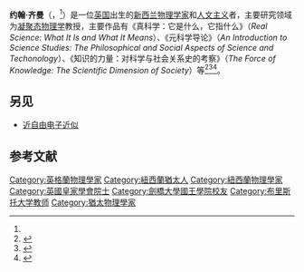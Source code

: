 {{Infobox scientist
| name              = John Ziman
| image             =  <!-- Freely licenced images only. Please do not put a fair-use image here, it will be deleted - see [[WP:NONFREE|WP:NONFREE]] -->
| image_size        = 
| alt               = 
| caption           = 
| birth_date        = {{Birth date|1925|05|16|df=y}}
| birth_place       = 英格兰[[剑桥|剑桥]]
| death_date        = {{Death date and age|2005|01|02|1925|05|16|df=y}}
| death_place       = 
| residence         = 
| citizenship       = 
| nationality       = 
| fields            = 
| workplaces        = [[布里斯托尔大学|布里斯托尔大学]]<br>[[牛津大学|牛津大学]]<br>[[惠灵顿维多利亚大学|惠灵顿维多利亚大学]]<br>[[剑桥大学|剑桥大学]]
| alma_mater        = 
| doctoral_advisor  = 
| academic_advisors = 
| doctoral_students = 
| notable_students  = 
| known_for         = 
| author_abbrev_bot = 
| author_abbrev_zoo = 
| influences        = 
| influenced        = 
| awards            = [[皇家学会院士|皇家学会院士]]（1967）<ref name="biog">{{Cite journal | last1 = Berry | first1 = M. | last2 = Nye | first2 = J. F. | doi = 10.1098/rsbm.2006.0032 | title = John Michael Ziman. 16 May 1925 -- 2 January 2005: Elected FRS 1967 | journal = [[Biographical_Memoirs_of_Fellows_of_the_Royal_Society|Biographical Memoirs of Fellows of the Royal Society]] | volume = 52 | pages = 479–491 | year = 2006 | url = http://www.phy.bris.ac.uk/people/berry_mv/the_papers/Berry394.pdf | pmid =  | pmc =  | access-date = 2020-10-16 | archive-date = 2012-03-06 | archive-url = https://web.archive.org/web/20120306015409/http://www.phy.bris.ac.uk/people/berry_mv/the_papers/Berry394.pdf | dead-url = no }}</ref>
| signature         = <!--(filename only)-->
| signature_alt     = 
| footnotes         = 
| spouse            = Rosemary Dixon<br>Joan Solomon
}}
'''约翰·齐曼'''（{{lang-en|John Michael Ziman}}，{{bd|1925年|5月16日|2005年|1月2日}}<ref name="biog"/>）是一位[[英国|英国]]出生的[[新西兰|新西兰]][[物理学家|物理学家]]和[[人文主义|人文主义]]者，主要研究领域为[[凝聚态物理学|凝聚态物理学]]教授，主要作品有《真科学：它是什么，它指什么》（''Real Science: What It Is and What It Means''）、《元科学导论》（''An Introduction to Science Studies: The Philosophical and Social Aspects of Science and Techonology''）、《知识的力量：对科学与社会关系史的考察》（''The Force of Knowledge: The Scientific Dimension of Society''）等<ref>{{Cite journal | last1 = Enderby | first1 = J. | title = John Michael Ziman | doi = 10.1063/1.2155772 | journal = Physics Today | volume = 58 | issue = 11 | page = 74| year = 2005 | pmid =  | pmc = |bibcode = 2005PhT....58k..74E }}</ref><ref>{{Cite news
 | last=Ravetz
 | first=J.
 | date=February 2, 2005
 | url=https://www.theguardian.com/news/2005/feb/02/guardianobituaries.obituaries
 | title=Obituary: John Ziman
 | newspaper=[[The_Guardian|The Guardian]]
 | accessdate=
 | archive-date=2019-12-17
 | archive-url=https://web.archive.org/web/20191217033312/http://www.guardian.co.uk/news/2005/feb/02/guardianobituaries.obituaries
 | dead-url=no
 }}</ref><ref>{{Cite journal | last1 = Ziman | first1 = J. | title = ESSAYS ON SCIENCE AND SOCIETY: Why must scientists become more ethically sensitive than they used to be? | doi = 10.1126/science.282.5395.1813 | journal = Science | volume = 282 | issue = 5395 | pages = 1813–1814 | year = 1998 | pmid =  11645122| pmc = | bibcode = 1998Sci...282.1813Z }}</ref>。


==另见==
*[[近自由电子近似|近自由电子近似]]
== 参考文献 ==
{{reflist}}

{{authority control}}
{{DEFAULTSORT:Ziman, John Michael}}

[[Category:英格蘭物理學家|Category:英格蘭物理學家]]
[[Category:紐西蘭猶太人|Category:紐西蘭猶太人]]
[[Category:紐西蘭物理學家|Category:紐西蘭物理學家]]
[[Category:英國皇家學會院士|Category:英國皇家學會院士]]
[[Category:劍橋大學國王學院校友|Category:劍橋大學國王學院校友]]
[[Category:布里斯托大学教师|Category:布里斯托大学教师]]
[[Category:猶太物理學家|Category:猶太物理學家]]
